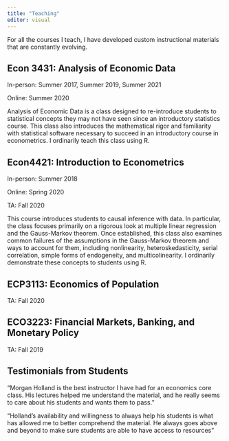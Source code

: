 ```yaml
---
title: "Teaching"
editor: visual
---
```


For all the courses I teach, I have developed custom instructional materials that are constantly evolving.

## Econ 3431: Analysis of Economic Data

In-person: Summer 2017, Summer 2019, Summer 2021

Online: Summer 2020

Analysis of Economic Data is a class designed to re-introduce students to statistical concepts they may not have seen since an introductory statistics course. This class also introduces the mathematical rigor and familiarity with statistical software necessary to succeed in an introductory course in econometrics. I ordinarily teach this class using R.

## Econ4421: Introduction to Econometrics

In-person: Summer 2018

Online: Spring 2020

TA: Fall 2020

This course introduces students to causal inference with data. In particular, the class focuses primarily on a rigorous look at multiple linear regression and the Gauss-Markov theorem. Once established, this class also examines common failures of the assumptions in the Gauss-Markov theorem and ways to account for them, including nonlinearity, heteroskedasticity, serial correlation, simple forms of endogeneity, and multicolinearity. I ordinarily demonstrate these concepts to students using R.

## ECP3113: Economics of Population

TA: Fall 2020

## ECO3223: Financial Markets, Banking, and Monetary Policy

TA: Fall 2019

## Testimonials from Students

"Morgan Holland is the best instructor I have had for an economics core class. His lectures helped me understand the material, and he really seems to care about his students and wants them to pass."

"Holland's availability and willingness to always help his students is what has allowed me to better comprehend the material. He always goes above and beyond to make sure students are able to have access to resources"
